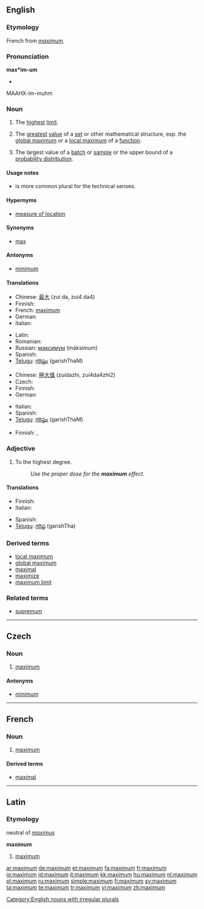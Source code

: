{{wikipedia}}
{{also|Maximum}}
==English==

===Etymology===
French from {{etyl|la}} ''[[#Latin|maximum]]''.

===Pronunciation===
'''max*im-um'''
* {{audio|en-uk-maximum.ogg|Audio (UK)}}
MAAHX-im-muhm

===Noun===
{{en-noun|maxima|pl2=maximums}}

# The [[high|highest]] [[limit]].
# {{mathematics}} The [[great]]est [[value]] of a [[set]] or other mathematical structure, esp. the [[global maximum]] or a [[local maximum]] of a [[function]].
# {{statistics}} The largest value of a [[batch]] or [[sample]] or the upper bound of a [[probability distribution]].

====Usage notes====
* {{term|maxima|Maxima}} is more common plural for the technical senses.

====Hypernyms====
* {{sense|statistics}} [[measure of location]]

====Synonyms====
* [[max]]

====Antonyms====
* [[minimum]]

====Translations====
{{trans-top|highest limit}}
* Chinese: [[最]][[大]] (zui da, zui4 da4)
* Finnish: {{t+|fi|maksimi}}
* French: [[maximum'French|maximum]]
* German: {{t+|de|Maximum|n}}
* Italian: {{t+|it|massimo|m}}
{{trans-mid}}
* Latin: {{t-|la|maximum}}
* Romanian: {{t-|ro|maximum}}
* Russian: [[максимум]] (máksimum) {{m}}
* Spanish: {{t+|es|máximo}}
* [[Telugu]]: [[గరిష్ఠం]] (garishThaM)
{{trans-bottom}}

{{trans-top|math: greatest value}}
* Chinese: [[極]][[大]][[值]] (zuidazhi, zui4da4zhi2)
* Czech: {{t|cs|maximum|n}}
* Finnish: {{t|fi|maksimi}}
* German: {{t+|de|Maximum|n}}
{{trans-mid}}
* Italian: {{t+|it|massimo|m}}
* Spanish: {{t+|es|máximo}}
* [[Telugu]]: [[గరిష్ఠం]] (garishThaM)
{{trans-bottom}}

{{trans-top|statistics: largest value of a batch}}
* Finnish: {{t|fi|maksimiarvo}}, {{t|fi|suurin}} {{t|fi|arvo}}
{{trans-mid}}
{{trans-bottom}}

===Adjective===
{{en-adj|-}}

# To the highest degree.
#: ''Use the proper dose for the '''maximum''' effect.''

====Translations====
{{trans-top|highest degree}}
* Finnish: {{t+|fi|maksimi|alt=maksimi-}}
* Italian: {{t+|it|massimo|m}}
{{trans-mid}}
* Spanish: {{t+|es|máximo}}
* [[Telugu]]: [[గరిష్ఠ]] (garishTha)
{{trans-bottom}}

===Derived terms===
* [[local maximum]]
* [[global maximum]]
* [[maximal]]
* [[maximize]]
* [[maximum limit]]

===Related terms===
* [[supremum]]

[[Category:English nouns with irregular plurals]]

----

==Czech==

===Noun===
{{cs-noun|g=n}}

# [[#English|maximum]]

====Antonyms====
* [[minimum]]

----

==French==

===Noun===
{{fr-noun|m}}

# [[#English|maximum]]

====Derived terms====
* [[maximal#French|maximal]]

----

==Latin==
{{la-attention}}

===Etymology===
neutral of ''[[maximus]]''

'''maximum'''
# [[#Noun|maximum]]

[[ar:maximum]]
[[de:maximum]]
[[et:maximum]]
[[fa:maximum]]
[[fr:maximum]]
[[io:maximum]]
[[id:maximum]]
[[it:maximum]]
[[kk:maximum]]
[[hu:maximum]]
[[nl:maximum]]
[[pl:maximum]]
[[ru:maximum]]
[[simple:maximum]]
[[fi:maximum]]
[[sv:maximum]]
[[ta:maximum]]
[[te:maximum]]
[[tr:maximum]]
[[vi:maximum]]
[[zh:maximum]]